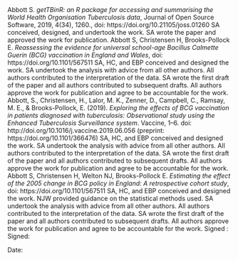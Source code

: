 

Abbott S. *getTBinR: an R package for accessing and summarising the World Health Organisation Tuberculosis data*,
Journal of Open Source Software, 2019, 4(34), 1260., doi: https://doi.org/10.21105/joss.01260 \par

SA conceived, designed, and undertook the work. SA wrote the paper and approved the work for publication. \par

Abbott S, Christensen H, Brooks-Pollock E. *Reassessing the evidence for universal school-age Bacillus Calmette Guerin (BCG) vaccination in England and Wales*, doi: https://doi.org/10.1101/567511 \par

SA, HC, and EBP conceived and designed the work. SA undertook the analysis with advice from all other authors. All authors contributed to the interpretation of the data. SA wrote the first draft of the paper and all authors contributed to subsequent drafts. All authors approve the work for publication and agree to be accountable for the work. \par

Abbott, S., Christensen, H., Lalor, M. K., Zenner, D., Campbell, C., Ramsay, M. E., & Brooks-Pollock, E. (2019). *Exploring the effects of BCG vaccination in patients diagnosed with tuberculosis: Observational study using the Enhanced Tuberculosis Surveillance system*. Vaccine, 1–6. doi: http://doi.org/10.1016/j.vaccine.2019.06.056 (preprint: https://doi.org/10.1101/366476) \par

SA, HC, and EBP conceived and designed the work. SA undertook the analysis with advice from all other authors. All authors contributed to the interpretation of the data. SA wrote the first draft of the paper and all authors contributed to subsequent drafts. All authors approve the work for publication and agree to be accountable for the work. \par

Abbott S, Christensen H, Welton NJ, Brooks-Pollock E. *Estimating the effect of the 2005 change in BCG policy in England: A retrospective cohort study*, doi: https://doi.org/10.1101/567511 \par

SA, HC, and EBP conceived and designed the work. NJW provided guidance on the statistical methods used. SA undertook the analysis with advice from all other authors. All authors contributed to the interpretation of the data. SA wrote the first draft of the paper and all authors contributed to subsequent drafts. All authors approve the work for publication and agree to be accountable for the work. \par

\vspace{10mm}

Signed :  \par

\vspace{10mm}

Signed: \par

\vspace{10mm}

Date: 